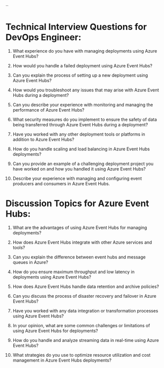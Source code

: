 ``

# Technical Interview Questions for DevOps Engineer: 

1. What experience do you have with managing deployments using Azure Event Hubs? 

2. How would you handle a failed deployment using Azure Event Hubs? 

3. Can you explain the process of setting up a new deployment using Azure Event Hubs? 

4. How would you troubleshoot any issues that may arise with Azure Event Hubs during a deployment? 

5. Can you describe your experience with monitoring and managing the performance of Azure Event Hubs? 

6. What security measures do you implement to ensure the safety of data being transferred through Azure Event Hubs during a deployment? 

7. Have you worked with any other deployment tools or platforms in addition to Azure Event Hubs? 

8. How do you handle scaling and load balancing in Azure Event Hubs deployments? 

9. Can you provide an example of a challenging deployment project you have worked on and how you handled it using Azure Event Hubs? 

10. Describe your experience with managing and configuring event producers and consumers in Azure Event Hubs. 

# Discussion Topics for Azure Event Hubs:

1. What are the advantages of using Azure Event Hubs for managing deployments? 

2. How does Azure Event Hubs integrate with other Azure services and tools? 

3. Can you explain the difference between event hubs and message queues in Azure? 

4. How do you ensure maximum throughput and low latency in deployments using Azure Event Hubs? 

5. How does Azure Event Hubs handle data retention and archive policies? 

6. Can you discuss the process of disaster recovery and failover in Azure Event Hubs? 

7. Have you worked with any data integration or transformation processes using Azure Event Hubs? 

8. In your opinion, what are some common challenges or limitations of using Azure Event Hubs for deployments? 

9. How do you handle and analyze streaming data in real-time using Azure Event Hubs? 

10. What strategies do you use to optimize resource utilization and cost management in Azure Event Hubs deployments?